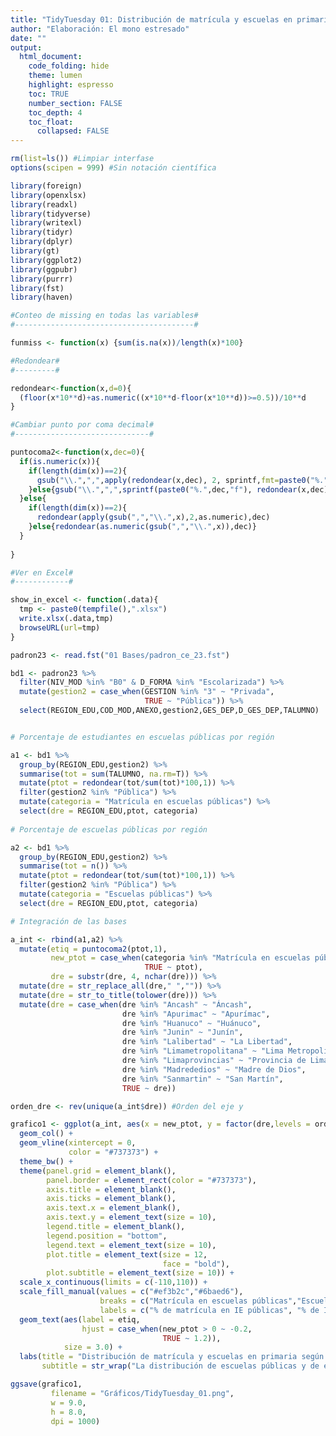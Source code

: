 ---
title: "TidyTuesday 01: Distribución de matrícula y escuelas en primaria según gestión, año 2023"
author: "Elaboración: El mono estresado"
date: ""
output: 
  html_document: 
    code_folding: hide
    theme: lumen
    highlight: espresso
    toc: TRUE
    number_section: FALSE
    toc_depth: 4
    toc_float: 
      collapsed: FALSE
---

```{r Preámbulo, echo=FALSE, message=FALSE, warning=FALSE}

rm(list=ls()) #Limpiar interfase
options(scipen = 999) #Sin notación científica

```

```{r Librerías}

library(foreign)
library(openxlsx)
library(readxl)
library(tidyverse)
library(writexl)
library(tidyr)
library(dplyr)
library(gt)
library(ggplot2)
library(ggpubr)
library(purrr)
library(fst)
library(haven)

```

```{r Funciones generales}

#Conteo de missing en todas las variables#
#----------------------------------------#

funmiss <- function(x) {sum(is.na(x))/length(x)*100}

#Redondear#
#---------#

redondear<-function(x,d=0){
  (floor(x*10**d)+as.numeric((x*10**d-floor(x*10**d))>=0.5))/10**d
}

#Cambiar punto por coma decimal#
#------------------------------#

puntocoma2<-function(x,dec=0){
  if(is.numeric(x)){
    if(length(dim(x))==2){
      gsub("\\.",",",apply(redondear(x,dec), 2, sprintf,fmt=paste0("%.",dec,"f")))
    }else{gsub("\\.",",",sprintf(paste0("%.",dec,"f"), redondear(x,dec)))}
  }else{
    if(length(dim(x))==2){
      redondear(apply(gsub(",","\\.",x),2,as.numeric),dec)
    }else{redondear(as.numeric(gsub(",","\\.",x)),dec)}
  }
  
} 

#Ver en Excel#
#------------#

show_in_excel <- function(.data){
  tmp <- paste0(tempfile(),".xlsx")
  write.xlsx(.data,tmp)
  browseURL(url=tmp)
}

```

```{r Bases de datos}

padron23 <- read.fst("01 Bases/padron_ce_23.fst")

```

```{r Preparación de la base}

bd1 <- padron23 %>% 
  filter(NIV_MOD %in% "B0" & D_FORMA %in% "Escolarizada") %>% 
  mutate(gestion2 = case_when(GESTION %in% "3" ~ "Privada",
                              TRUE ~ "Pública")) %>% 
  select(REGION_EDU,COD_MOD,ANEXO,gestion2,GES_DEP,D_GES_DEP,TALUMNO)


# Porcentaje de estudiantes en escuelas públicas por región

a1 <- bd1 %>% 
  group_by(REGION_EDU,gestion2) %>% 
  summarise(tot = sum(TALUMNO, na.rm=T)) %>% 
  mutate(ptot = redondear(tot/sum(tot)*100,1)) %>% 
  filter(gestion2 %in% "Pública") %>%
  mutate(categoria = "Matrícula en escuelas públicas") %>% 
  select(dre = REGION_EDU,ptot, categoria) 
  
# Porcentaje de escuelas públicas por región

a2 <- bd1 %>% 
  group_by(REGION_EDU,gestion2) %>% 
  summarise(tot = n()) %>% 
  mutate(ptot = redondear(tot/sum(tot)*100,1)) %>% 
  filter(gestion2 %in% "Pública") %>%
  mutate(categoria = "Escuelas públicas") %>% 
  select(dre = REGION_EDU,ptot, categoria)

# Integración de las bases

a_int <- rbind(a1,a2) %>% 
  mutate(etiq = puntocoma2(ptot,1),
         new_ptot = case_when(categoria %in% "Matrícula en escuelas públicas" ~ ptot*-1,
                              TRUE ~ ptot),
         dre = substr(dre, 4, nchar(dre))) %>% 
  mutate(dre = str_replace_all(dre," ","")) %>% 
  mutate(dre = str_to_title(tolower(dre))) %>% 
  mutate(dre = case_when(dre %in% "Ancash" ~ "Áncash",
                         dre %in% "Apurimac" ~ "Apurímac",
                         dre %in% "Huanuco" ~ "Huánuco",
                         dre %in% "Junin" ~ "Junín",
                         dre %in% "Lalibertad" ~ "La Libertad",
                         dre %in% "Limametropolitana" ~ "Lima Metropolitana",
                         dre %in% "Limaprovincias" ~ "Provincia de Lima",
                         dre %in% "Madrededios" ~ "Madre de Dios",
                         dre %in% "Sanmartin" ~ "San Martín",
                         TRUE ~ dre))

```

```{r Gráfico}

orden_dre <- rev(unique(a_int$dre)) #Orden del eje y

grafico1 <- ggplot(a_int, aes(x = new_ptot, y = factor(dre,levels = orden_dre), fill = categoria)) + 
  geom_col() + 
  geom_vline(xintercept = 0,
             color = "#737373") +
  theme_bw() +
  theme(panel.grid = element_blank(),
        panel.border = element_rect(color = "#737373"),
        axis.title = element_blank(),
        axis.ticks = element_blank(),
        axis.text.x = element_blank(),
        axis.text.y = element_text(size = 10),
        legend.title = element_blank(),
        legend.position = "bottom",
        legend.text = element_text(size = 10),
        plot.title = element_text(size = 12,
                                  face = "bold"),
        plot.subtitle = element_text(size = 10)) +
  scale_x_continuous(limits = c(-110,110)) +
  scale_fill_manual(values = c("#ef3b2c","#6baed6"),
                    breaks = c("Matrícula en escuelas públicas","Escuelas públicas"),
                    labels = c("% de matrícula en IE públicas", "% de IE públicas")) + 
  geom_text(aes(label = etiq,
                hjust = case_when(new_ptot > 0 ~ -0.2,
                                  TRUE ~ 1.2)),
            size = 3.0) + 
  labs(title = "Distribución de matrícula y escuelas en primaria según gestión \nAño 2023",
       subtitle = str_wrap("La distribución de escuelas públicas y de estudiantes matriculados en estas es diferente a lo largo del territorio peruano. Por ejemplo, en la región de Amazonas el 98,4% de estudiantes de primaria se encuentran matriculados en escuelas públicas. Asimismo, las escuelas públicas representan el 99,2% del total de escuelas en dicha región. En Ica, el 74,3% de estudiantes de la región se encuentran matriculados en escuelas públicas, y estas representan el 59,8% del total de escuelas en la región", width = 120))

ggsave(grafico1,
         filename = "Gráficos/TidyTuesday_01.png",
         w = 9.0,
         h = 8.0,
         dpi = 1000)

```










